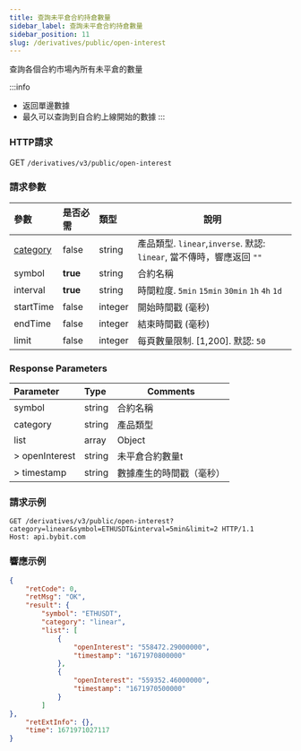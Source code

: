 ```yaml
---
title: 查詢未平倉合約持倉數量
sidebar_label: 查詢未平倉合約持倉數量
sidebar_position: 11
slug: /derivatives/public/open-interest
---
```


查詢各個合約市場內所有未平倉的數量

:::info
* 返回單邊數據
* 最久可以查詢到自合約上線開始的數據
:::

### HTTP請求
GET `/derivatives/v3/public/open-interest`

### 請求參數
| 參數 | 是否必需 | 類型 | 說明|
|:----- |:-------|:-----|------ |
|[category](../enum#category) |false |string |產品類型. `linear`,`inverse`. 默認: `linear`, 當不傳時，響應返回 `""`|
|symbol |<b>true</b> |string |合約名稱|
|interval |<b>true</b> |string |時間粒度. `5min` `15min` `30min` `1h` `4h` `1d` |
|startTime |false |integer |開始時間戳 (毫秒)|
|endTime |false |integer |結束時間戳 (毫秒)|
|limit |false |integer |每頁數量限制. [1,200]. 默認: `50`|

### Response Parameters
| Parameter | Type | Comments|
|:----- |:-----|----- |
|symbol |string |合約名稱 |
|category |string |產品類型 |
|list |array |Object |
|> openInterest |string |未平倉合約數量t |
|> timestamp |string |數據產生的時間戳（毫秒） |

### 請求示例

<Tabs>
<TabItem value="console-linear" label="linear">

```http
GET /derivatives/v3/public/open-interest?category=linear&symbol=ETHUSDT&interval=5min&limit=2 HTTP/1.1
Host: api.bybit.com
```

</TabItem>
</Tabs>

### 響應示例

<Tabs>
<TabItem value="js linear" label="linear">

```json
{
    "retCode": 0,
    "retMsg": "OK",
    "result": {
        "symbol": "ETHUSDT",
        "category": "linear",
        "list": [
            {
                "openInterest": "558472.29000000",
                "timestamp": "1671970800000"
            },
            {
                "openInterest": "559352.46000000",
                "timestamp": "1671970500000"
            }
        ]
},
    "retExtInfo": {},
    "time": 1671971027117
}
```
</TabItem>
</Tabs>